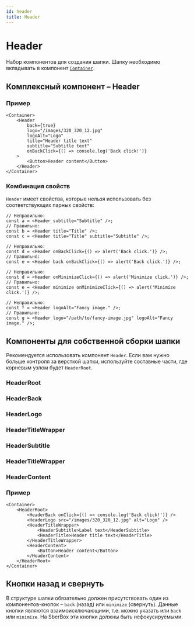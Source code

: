 ```yaml
---
id: header
title: Header
---
```



# Header
Набор компонентов для создания шапки.
Шапку необходимо вкладывать в компонент [`Container`](./grid/#container).

## Комплексный компонент – Header

<Description name="Header" />
<PropsTable name="Header" />

### Пример

```tsx live
<Container>
    <Header
        back={true}
        logo="/images/320_320_12.jpg"
        logoAlt="Logo"
        title="Header title text"
        subtitle="Subtitle text"
        onBackClick={() => console.log('Back click!')}
    >
        <Button>Header content</Button>
    </Header>
</Container>
```
### Комбинация свойств
`Header` имеет свойства, которые нельзя использовать без соответствующих парных свойств:

```tsx
// Неправильно:
const a = <Header subtitle="Subtitle" />;
// Правильно:
const b = <Header title="Title" />;
const c = <Header title="Title" subtitle="Subtitle" />;

// Неправильно:
const d = <Header onBackClick={() => alert('Back click.')} />;
// Правильно:
const e = <Header back onBackClick={() => alert('Back click.')} />;

// Неправильно:
const d = <Header onMinimizeClick={() => alert('Minimize click.')} />;
// Правильно:
const e = <Header minimize onMinimizeClick={() => alert('Minimize click.')} />;

// Неправильно:
const f = <Header logoAlt="Fancy image." />;
// Правильно:
const g = <Header logo="/path/to/fancy-image.jpg" logoAlt="Fancy image." />;
```

## Компоненты для собственной сборки шапки
Рекомендуется использовать компонент `Header`.
Если вам нужно больше контроля за версткой шапки,
используйте составные части, где корневым узлом будет `HeaderRoot`.

### HeaderRoot
<Description name="HeaderRoot" />

### HeaderBack
<Description name="HeaderBack" />
<PropsTable name="HeaderBack" />

### HeaderLogo
<Description name="HeaderLogo" />
<PropsTable name="HeaderLogo" />

### HeaderTitleWrapper
<Description name="HeaderTitleWrapper" />

### HeaderSubtitle
<Description name="HeaderSubtitle" />

### HeaderTitleWrapper
<Description name="HeaderTitle" />

### HeaderContent
<Description name="HeaderContent" />

### Пример
```tsx live
<Container>
    <HeaderRoot>
        <HeaderBack onClick={() => console.log('Back click!')} />
        <HeaderLogo src="/images/320_320_12.jpg" alt="Logo" />
        <HeaderTitleWrapper>
            <HeaderSubtitle>Label text</HeaderSubtitle>
            <HeaderTitle>Header title text</HeaderTitle>
        </HeaderTitleWrapper>
        <HeaderContent>
            <Button>Header content</Button>
        </HeaderContent>
    </HeaderRoot>
</Container>
```

## Кнопки назад и свернуть
В структуре шапки обязательно должен присутствовать один из компонентов-кнопок – `back` (назад) или `minimize` (свернуть).
Данные кнопки являются взаимоисключающими, т.е. можно указать или `back` или `minimize`.
На SberBox эти кнопки должны быть нефокусируемыми.
